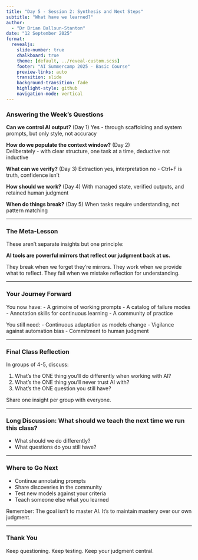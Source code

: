 ```yaml
---
title: "Day 5 - Session 2: Synthesis and Next Steps"
subtitle: "What have we learned?"
author: 
  - "Dr Brian Ballsun-Stanton"
date: "12 September 2025"
format:
  revealjs:
    slide-number: true
    chalkboard: true
    theme: [default, ../reveal-custom.scss]
    footer: "AI Summercamp 2025 - Basic Course"
    preview-links: auto
    transition: slide
    background-transition: fade
    highlight-style: github
    navigation-mode: vertical
---
```





### Answering the Week's Questions

**Can we control AI output?** (Day 1)
Yes - through scaffolding and system prompts, but only style, not accuracy

**How do we populate the context window?** (Day 2)  
Deliberately - with clear structure, one task at a time, deductive not inductive

**What can we verify?** (Day 3)
Extraction yes, interpretation no - Ctrl+F is truth, confidence isn't

**How should we work?** (Day 4)
With managed state, verified outputs, and retained human judgment

**When do things break?** (Day 5)
When tasks require understanding, not pattern matching

---

### The Meta-Lesson

These aren't separate insights but one principle:

**AI tools are powerful mirrors that reflect our judgment back at us.**

They break when we forget they're mirrors.
They work when we provide what to reflect.
They fail when we mistake reflection for understanding.

---

### Your Journey Forward

You now have:
- A grimoire of working prompts
- A catalog of failure modes  
- Annotation skills for continuous learning
- A community of practice

You still need:
- Continuous adaptation as models change
- Vigilance against automation bias
- Commitment to human judgment

---

### Final Class Reflection

In groups of 4-5, discuss:

1. What's the ONE thing you'll do differently when working with AI?
2. What's the ONE thing you'll never trust AI with?
3. What's the ONE question you still have?

Share one insight per group with everyone.

---

### Long Discussion: What should we teach the next time we run this class?


* What should we do differently?
* What questions do you still have?


---

### Where to Go Next

- Continue annotating prompts
- Share discoveries in the community
- Test new models against your criteria
- Teach someone else what you learned

Remember: The goal isn't to master AI.
It's to maintain mastery over our own judgment.

---

### Thank You

Keep questioning.
Keep testing.
Keep your judgment central.

